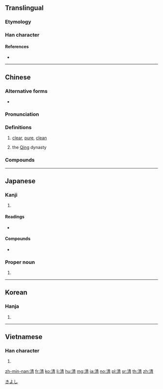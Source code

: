 {{also|淸}}
==Translingual==
{{stroke order|strokes=11}}
{{stroke order|type=jbw|strokes=11}}

===Etymology===
{{Han compound|水|青|alt1=氵|c1=s|c2=p|t1=water|ls=psc}}

===Han character===
{{Han char|rn=85|rad=水|as=08|sn=11|four=35127|canj=EQMB|ids=⿰氵青}}

====References====
* {{Han ref|kx=0633.371|dkj=17695|dj=1038.010|hdz=31637.110|uh=6E05|ud=28165|bh=B24D|bd=45645}}

----

==Chinese==
{{zh-forms}}

===Alternative forms===
* {{zh-l|淸}}

===Pronunciation===
{{zh-pron
|m=qīng
|c=cing1,ceng1
|h=pfs=chhîn
|md=
|mn=chheⁿ/chhiⁿ/chheng
|w=
|mc=y
|oc=y
|cat=a
}}

===Definitions===
{{zh-hanzi}}

# [[clear]], [[pure]], [[clean]]
# {{abbreviation of|lang=zh|{{zh-l|清朝}}|dot=:}} the [[Qing]] dynasty

===Compounds===
{{der3
|{{zh-l|清白}}
|{{zh-l|清碧}}
|{{zh-l|清倉}}
|{{zh-l|清冊}}
|{{zh-l|清茶}}
|{{zh-l|清查}}
|{{zh-l|清產核資}}
|{{zh-l|清償}}
|{{zh-l|清場}}
|{{zh-l|清唱}}
|{{zh-l|清炒}}
|{{zh-l|清澈}}, {{zh-l|清徹}}
|{{zh-l|清晨}}
|{{zh-l|清澄}}
|{{zh-l|清除}}
|{{zh-l|清楚}}
|{{zh-l|清醇}}
|{{zh-l|清脆}}
|{{zh-l|清單}}
|{{zh-l|清淡}}
|{{zh-l|清黨}}
|{{zh-l|清道}}
|{{zh-l|清道夫}}
|{{zh-l|清點}}
|{{zh-l|清燉}}
|{{zh-l|清芬}}
|{{zh-l|清風}}
|{{zh-l|清風兩袖}}
|{{zh-l|清福}}
|{{zh-l|清高}}
|{{zh-l|清稿}}
|{{zh-l|清歌}}
|{{zh-l|清官}}
|{{zh-l|清光}}
|{{zh-l|清規}}
|{{zh-l|清規戒律}}
|{{zh-l|清貴}}
|{{zh-l|清寒}}
|{{zh-l|清和}}
|{{zh-l|清還}}
|{{zh-l|清灰冷灶}}
|{{zh-l|清輝}}, {{zh-l|清暉}}
|{{zh-l|清火}}
|{{zh-l|清寂}}
|{{zh-l|清減}}
|{{zh-l|清檢}}
|{{zh-l|清健}}
|{{zh-l|清剿}}
|{{zh-l|清繳}}
|{{zh-l|清教徒}}
|{{zh-l|清潔}}
|{{zh-l|清潔工}}
|{{zh-l|清結}}
|{{zh-l|清勁風}}
|{{zh-l|清淨}}
|{{zh-l|清靜}}
|{{zh-l|清君側}}
|{{zh-l|清俊}}
|{{zh-l|清峻}}
|{{zh-l|清口}}
|{{zh-l|清苦}}
|{{zh-l|清庫}}
|{{zh-l|清朗}}
|{{zh-l|清冷}}
|{{zh-l|清理}}
|{{zh-l|清麗}}
|{{zh-l|清廉}}
|{{zh-l|清涼}}
|{{zh-l|清涼油}}
|{{zh-l|清亮}}
|{{zh-l|清冽}}
|{{zh-l|清流}}
|{{zh-l|清美}}
|{{zh-l|清名}}
|{{zh-l|清明}}
|{{zh-l|清噴漆}}
|{{zh-l|清貧}}
|{{zh-l|清平}}
|{{zh-l|清漆}}
|{{zh-l|清奇}}
|{{zh-l|清綺}}
|{{zh-l|清氣}}
|{{zh-l|清訖}}
|{{zh-l|清淺}}
|{{zh-l|清欠}}
|{{zh-l|清秋}}
|{{zh-l|清癯}}
|{{zh-l|清曲}}
|{{zh-l|清趣}}
|{{zh-l|清泉}}
|{{zh-l|清熱}}
|{{zh-l|清潤}}
|{{zh-l|清掃}}
|{{zh-l|清瘦}}
|{{zh-l|清爽}}
|{{zh-l|清水牆}}
|{{zh-l|清水衙門}}
|{{zh-l|清算}}
|{{zh-l|清談}}
|{{zh-l|清湯}}
|{{zh-l|清湯寡水}}, {{zh-l|清湯寡水兒}}
|{{zh-l|清甜}}
|{{zh-l|清通}}
|{{zh-l|清退}}
|{{zh-l|清婉}}
|{{zh-l|清晰}}
|{{zh-l|清晰度}}
|{{zh-l|清洗}}
|{{zh-l|清鮮}}
|{{zh-l|清閒}}
|{{zh-l|清香}}
|{{zh-l|清曉}}
|{{zh-l|清心}}
|{{zh-l|清新}}
|{{zh-l|清馨}}
|{{zh-l|清醒}}
|{{zh-l|清興}}
|{{zh-l|清秀}}
|{{zh-l|清雅}}
|{{zh-l|清揚}}
|{{zh-l|清樣}}
|{{zh-l|清恙}}
|{{zh-l|清野}}
|{{zh-l|清夜}}
|{{zh-l|清一色}}
|{{zh-l|清議}}
|{{zh-l|輕逸}}
|{{zh-l|清音}}
|{{zh-l|清瑩}}
|{{zh-l|清幽}}
|{{zh-l|清油}}
|{{zh-l|清遊}}
|{{zh-l|清越}}
|{{zh-l|清早}}
|{{zh-l|清湛}}
|{{zh-l|清賬}}
|{{zh-l|清真}}
|{{zh-l|清真教}}
|{{zh-l|清真寺}}
|{{zh-l|清蒸}}
|{{zh-l|清正}}
|{{zh-l|澄清}}
}}

----

==Japanese==

===Kanji===
{{ja-kanji|grade=4|rs=水08}}

# {{defn|lang=ja|sort=水08}}

====Readings====
* {{ja-readings|goon=[[しょう]] (shō)|kanon=[[せい]] (sei)|toon=[[しん]] (shin)|kun=[[きよい]] (kiyoi), [[きよめる]] (kiyomeru)|nanori=[[あき]] (aki), [[さや]] (saya), [[し]] (shi), [[すが]] (suga), [[すみ]] (sumi), [[せ]] (se), [[ちん]] (chin)}}

====Compounds====
* {{l|ja|清酒|tr=[[せいしゅ]], seishu}}

===Proper noun===
{{ja-pos|proper|きよし}}

# {{given name|male|lang=ja}}

[[Category:Japanese male given names|きよし]]

----

==Korean==

===Hanja===
{{ko-hanja|hangeul=청|eumhun=|rv=cheong|mr=ch'ŏng|y=cheng}}

# {{defn|lang=ko|sort=水08}}

----

==Vietnamese==

===Han character===
{{vi-hantu|[[thanh]], [[thảnh]], [[thênh]], [[thinh]]|rs=水08}}

# {{defn|lang=vi|sort=水08}}

[[zh-min-nan:清]]
[[fr:清]]
[[ko:清]]
[[li:清]]
[[hu:清]]
[[mg:清]]
[[ja:清]]
[[no:清]]
[[pl:清]]
[[sr:清]]
[[th:清]]
[[zh:清]]
